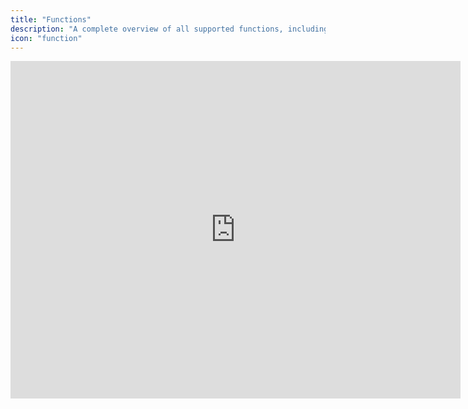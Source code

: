 ```yaml
---
title: "Functions"
description: "A complete overview of all supported functions, including example use cases."
icon: "function"
---
```


<iframe width="720" height="540" src="https://www.loom.com/embed/3613b2608f014b83ad74275e7ea84141?sid=e24ceaaa-db10-4318-9526-99eec09c894d" frameborder="0" webkitallowfullscreen mozallowfullscreen allowfullscreen />

<Tip>
  Your [number format](/documentation/getting-started/account/preferences) in Francis determines whether you'll use commas (US) or semicolons (EU) to separate function parameters. All examples below use the US format with commas.
</Tip>

<AccordionGroup>
  <Accordion title='avg("row_name"[range_start:range_end])' defaultOpen="false">
    The `avg()` function calculates the average of the values in the specified time series from `range_start` to `range_end`.

    ```typescript
    // Example
    avg("Revenue"[-3:0])
    ```
  </Accordion>
  <Accordion title='avg_ytd("row_name")' defaultOpen="false">
    The `avg_ytd()` function returns the average of the values in a time series from the beginning of the fiscal year until and including the current month.

    ```typescript
    // Example 
    avg_ytd("Revenue")
    ```
  </Accordion>
  <Accordion title='avg_last_year("row_name")' defaultOpen="false">
    The `avg_last_year()` function returns the average of the values in the previous fiscal year. This function is influenced by your fiscal year settings.

    ```typescript
    // Example
    avg_last_year("Revenue")
    ```
  </Accordion>
  <Accordion title='avg_last("row_name",num_months)' defaultOpen="false">
    The `avg_last()` function returns the average of the values in the time series going back _n_ months, as defined by the `num_months` parameter.

    ```typescript
    // Example
    avg_last("Revenue",6)
    ```
  </Accordion>
  <Accordion title='median("row_name"[range_start:range_end])' defaultOpen="false">
    The `median()` function returns the median of the values in the specified time series from `range_start` to `range_end`

    ```typescript
    // Example
    median("Revenue"[-3:0])
    ```
  </Accordion>
  <Accordion title='median_ytd("row_name")' defaultOpen="false">
    The `median_ytd()` function returns the median of the values in a time series from the beginning of the fiscal year until and including the current month.

    ```typescript
    // Example
    median_ytd("Revenue")
    ```
  </Accordion>
  <Accordion title='median_last_year("row_name")' defaultOpen="false">
    The `median_last_year()` function returns the median of the values in the previous fiscal year. This function is influenced by your fiscal year settings.

    ```typescript
    // Example
    median_last_year("Revenue")
    ```
  </Accordion>
  <Accordion title='median_last("row_name", num_months)' defaultOpen="false">
    The `median_last()` function returns the median of the values in the time series going back _X_ months, as defined by the `num_months` parameter.

    ```typescript
    // Example
    median_last("Revenue", 6)
    ```
  </Accordion>
  <Accordion title='sum("row_name"[range_start:range_end])' defaultOpen="false">
    The `sum()` function calculates the total of the values in the specified time series from `range_start` to `range_end`.

    ```typescript
    // Example
    sum("Revenue"[-3:0])
    ```
  </Accordion>
  <Accordion title='sum_ytd("row_name")' defaultOpen="false">
    The `sum_ytd()` function returns the sum of the values in a time series from the beginning of the fiscal year until and including the current month.

    ```typescript
    // Example
    sum_ytd("Revenue")
    ```
  </Accordion>
  <Accordion title='sum_last_year("row_name")' defaultOpen="false">
    The `sum_last_year()` function returns the sum of the values in the previous fiscal year. This function is influenced by your fiscal year settings.

    ```typescript
    sum_last_year("Revenue")
    ```
  </Accordion>
  <Accordion title='sum_last("row_name", num_month)' defaultOpen="false">
    The `sum_last()` function returns the sum of the values in the time series going back _X_ months, as defined by the `num_months` parameter.

    ```typescript
    sum_last("Revenue", 6)
    ```
  </Accordion>
  <Accordion title='receivables("row_name", payment_days)' defaultOpen="false">
    The `receivables()` function accumulates revenue amounts from previous months based on an assumption of payment days. Based on the number of payment days, the function loops back through previous months to collect revenue as part of receivables.

    The function assumes 30 days per month. The payment days input must be hardcoded and cannot reference a cell.

    ```typescript
    // Example
    receivables("Revenue", 30)
    ```
  </Accordion>
  <Accordion title="ignore_div_zero(a/b)" defaultOpen="false">
    The`ignore_div_zero()` returns a zero if the function's output is a #DIV\!/0 error. The function is used for margin and percentage calculations, where the denominator is occasionally zero.

    ```typescript
    // Example
    ignore_div_zero("Direct cost"[0] / "Revenue"[0])
    ```
  </Accordion>
  <Accordion title="power(num, exponent)" defaultOpen="false">
    The `power()` function is a mathematical function that returns the value of the parameter _num_ to the power of the _exponent_ parameter.

    ```typescript
    // Example
    power(10,2)
    ```
  </Accordion>
  <Accordion title="min(a,b)" defaultOpen="false">
    The `min()` function returns the smallest numeric value of the input values.

    ```typescript
    // Example
    min("Revenue"[0],"Revenue"[-1])
    ```
  </Accordion>
  <Accordion title="max(a,b)" defaultOpen="false">
    The `max()` function returns the largest numeric value of the input values.

    ```typescript
    // Example
    max("Revenue"[0],"Revenue"[-1])
    ```
  </Accordion>
  <Accordion title="abs(num)" defaultOpen="false">
    The `abs()` function returns the absolute value of a number.

    ```typescript
    // Example
    abs("Direct costs"[0])
    ```
  </Accordion>
  <Accordion title="round(num, decimals)" defaultOpen="false">
    The `round()` function rounds the number value up or down to the nearest integer. Optionally, provide desired number of decimals.

    ```typescript
    // Example
    round("Revenue"[0],2)
    ```
  </Accordion>
  <Accordion title="round_down(num)" defaultOpen="false">
    The `round_down()` function rounds numbers _down_ to the nearest integer.

    ```typescript
    // Example
    round_down("Revenue"[0])
    ```
  </Accordion>
  <Accordion title="round_up(num)" defaultOpen="false">
    The `round_up()` function rounds numbers _up_ to the nearest integer.

    ```typescript
    // Example
    round_up("Revenue"[0])
    ```
  </Accordion>
  <Accordion title="if(condition, value_if_true, value_if_false)" defaultOpen="false">
    The `if()` function allows you to create a conditional calculation, similar to what is available in Excel or Google Sheets.

    ```typescript
    // Example
    if("Revenue"[0]=0,0,"Gross profit"[0]/"Revenue"[0])
    ```

    If revenue is zero, display zero; otherwise, calculate the gross profit margin. This specific example prevents #ERRs from dividing by zero.
  </Accordion>
  <Accordion title="if_month(a,b)" defaultOpen="false">
    The `if_month` function returns `1` if the time period is equal to the month number input in the formula, else `0`.

    - `if_month(1)` returns `1` if the month is January, else `0`
    - `if_month(1,6)` returns `1` if the month is January or June, else `0`
    - `if_month(1,6,12)` returns `1` if the month is January, June, or December, else `0`
  </Accordion>
  <Accordion title="if_quarter_month(num)" defaultOpen="false">
    The `if_quarter_month` function returns `1` if the time period is equal to the month number inside a given quarter. E.g., you can input [1;3] into the formula.

    - `if_quarter_month(1)` returns `1` if the month is January, April, July, or October
    - `if_quarter_month(2)` returns `1` if the month is February, May, August, or November
    - `if_quarter_month(3)` returns `1` if the month is March, June, September, or December
  </Accordion>
  <Accordion title="weekdays()">
    The `weekdays()` functions returns the numbers of weekdays (Monday through Friday) in a given month.

    ```typescript
    // Example
    weekdays()
    ```
  </Accordion>
</AccordionGroup>